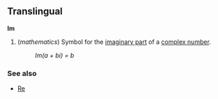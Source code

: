 ==Translingual==
'''Im'''

#(''mathematics'') Symbol for the [[imaginary part]] of a [[complex number]].
#:''Im(a + bi) = b''

===See also===
*[[Re]]